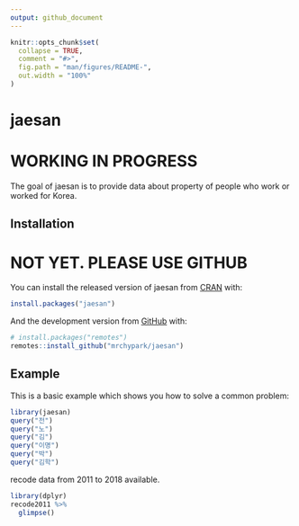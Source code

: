 ```yaml
---
output: github_document
---
```


<!-- README.md is generated from README.Rmd. Please edit that file -->

```r
knitr::opts_chunk$set(
  collapse = TRUE,
  comment = "#>",
  fig.path = "man/figures/README-",
  out.width = "100%"
)
```
# jaesan
# WORKING IN PROGRESS

<!-- badges: start -->
<!-- badges: end -->

The goal of jaesan is to provide data about property of people who work or worked for Korea.

## Installation

# NOT YET. PLEASE USE GITHUB

You can install the released version of jaesan from [CRAN](https://CRAN.R-project.org) with:

``` r
install.packages("jaesan")
```

And the development version from [GitHub](https://github.com/) with:

``` r
# install.packages("remotes")
remotes::install_github("mrchypark/jaesan")
```
## Example

This is a basic example which shows you how to solve a common problem:

```r
library(jaesan)
query("전")
query("노")
query("김")
query("이명")
query("박")
query("김학")
```

recode data from 2011 to 2018 available.

```r
library(dplyr)
recode2011 %>% 
  glimpse()

```
